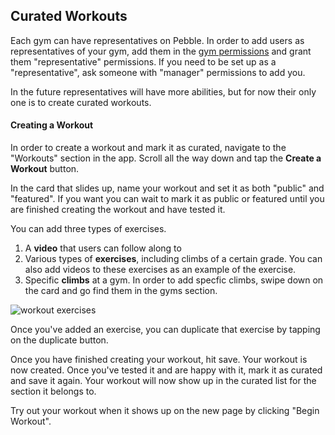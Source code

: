

## Curated Workouts

<VideoPlaylist videoId="6lDTxOJHNTk" />

Each gym can have representatives on Pebble. In order to add users as representatives of your gym, add them in the [gym permissions](/gym-management/staff-permissions) and grant them "representative" permissions. If you need to be set up as a "representative", ask someone with "manager" permissions to add you.

In the future representatives will have more abilities, but for now their only one is to create curated workouts.

#### Creating a Workout

In order to create a workout and mark it as curated, navigate to the "Workouts" section in the app. Scroll all the way down and tap the **Create a Workout** button.

<PhoneImageWrapper alt="workout button" src={Bitmap1} />

In the card that slides up, name your workout and set it as both "public" and "featured". If you want you can wait to mark it as public or featured until you are finished creating the workout and have tested it.

You can add three types of exercises.

1. A **video** that users can follow along to
2. Various types of **exercises**, including climbs of a certain grade. You can also add videos to these exercises as an example of the exercise.
3. Specific **climbs** at a gym. In order to add specfic climbs, swipe down on the card and go find them in the gyms section.

![workout exercises](../images/workout-exercises.jpg)

Once you've added an exercise, you can duplicate that exercise by tapping on the duplicate button.

<PhoneImageWrapper alt="exercise duplicate" src={Bitmap2} />

Once you have finished creating your workout, hit save. Your workout is now created. Once you've tested it and are happy with it, mark it as curated and save it again. Your workout will now show up in the curated list for the section it belongs to.

<PhoneImageWrapper alt="exercise save" src={Bitmap3} />

Try out your workout when it shows up on the new page by clicking "Begin Workout".

<PhoneImageWrapper alt="workout-begin" src={Bitmap4} />
